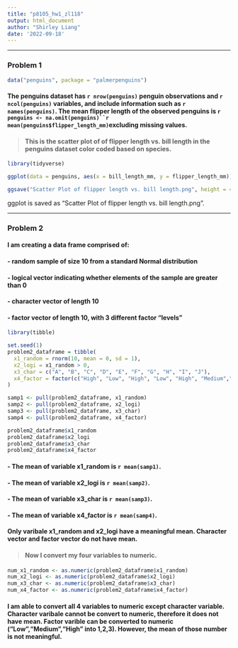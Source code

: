 ```yaml
---
title: "p8105_hw1_zl118"
output: html_document
author: "Shirley Liang"
date: '2022-09-18'  
---
```


***

### Problem 1

```r

data("penguins", package = "palmerpenguins")

```

#### The penguins dataset has `r nrow(penguins)` penguin observations and `r ncol(penguins)` variables, and include information such as `r names(penguins)`. The mean flipper length of the observed penguins is `r penguins <- na.omit(penguins)``r mean(penguins$flipper_length_mm)`excluding missing values.

> #### This is the scatter plot of of flipper length vs. bill length in the penguins dataset color coded based on species.

```r

library(tidyverse)

ggplot(data = penguins, aes(x = bill_length_mm, y = flipper_length_mm)) + geom_point(aes( color = species), alpha = 0.5)

ggsave("Scatter Plot of flipper length vs. bill length.png", height = 4, width = 4)

```
ggplot is saved as "Scatter Plot of flipper length vs. bill length.png".

***

### Problem 2

#### I am creating a data frame comprised of:
#### - random sample of size 10 from a standard Normal distribution
#### - logical vector indicating whether elements of the sample are greater than 0
#### - character vector of length 10
#### - factor vector of length 10, with 3 different factor “levels”

```r

library(tibble)

set.seed(1)
problem2_dataframe = tibble(
  x1_random = rnorm(10, mean = 0, sd = 1),
  x2_logi = x1_random > 0,
  x3_char = c("A", "B", "C", "D", "E", "F", "G", "H", "I", "J"),
  x4_factor = factor(c("High", "Low", "High", "Low", "High", "Medium","Low", "Low", "Medium", "High"))
)

samp1 <- pull(problem2_dataframe, x1_random)
samp2 <- pull(problem2_dataframe, x2_logi)
samp3 <- pull(problem2_dataframe, x3_char)
samp4 <- pull(problem2_dataframe, x4_factor)

```

```r

problem2_dataframe$x1_random
problem2_dataframe$x2_logi
problem2_dataframe$x3_char
problem2_dataframe$x4_factor

```

#### - The mean of variable x1_random is `r mean(samp1)`.
#### - The mean of variable x2_logi is `r mean(samp2)`.
#### - The mean of variable x3_char is `r mean(samp3)`.
#### - The mean of variable x4_factor is `r mean(samp4)`.

#### Only varibale x1_random and x2_logi have a meaningful mean. Character vector and factor vector do not have mean. 

> #### Now I convert my four variables to numeric.
``` r

num_x1_random <- as.numeric(problem2_dataframe$x1_random)
num_x2_logi <- as.numeric(problem2_dataframe$x2_logi)
num_x3_char <- as.numeric(problem2_dataframe$x3_char)
num_x4_factor <- as.numeric(problem2_dataframe$x4_factor)

```

#### I am able to convert all 4 variables to numeric **except character variable**. Character varibale cannot be convert to numeric, therefore it does not have mean. Factor varible can be converted to numeric ("Low","Medium","High" into 1,2,3). However, the mean of those number is not meaningful.